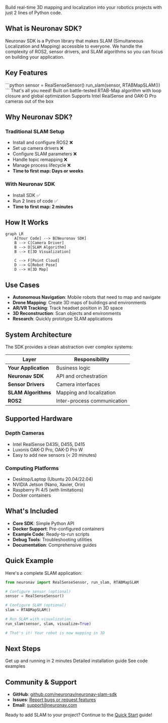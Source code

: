 
Build real-time 3D mapping and localization into your robotics projects with just 2 lines of Python code.

## What is Neuronav SDK?

Neuronav SDK is a Python library that makes SLAM (Simultaneous Localization and Mapping) accessible to everyone. We handle the complexity of ROS2, sensor drivers, and SLAM algorithms so you can focus on building your application.

## Key Features

<CardGroup cols={3}>
  <Card title="2-Line Simplicity" icon="code">
    ```python
    sensor = RealSenseSensor()
    run_slam(sensor, RTABMapSLAM())
    ```
    That's all you need!
  </Card>

  <Card title="Production Ready" icon="rocket">
    Built on battle-tested RTAB-Map algorithm with loop closure and global optimization
  </Card>

  <Card title="Multiple Sensors" icon="camera">
    Supports Intel RealSense and OAK-D Pro cameras out of the box
  </Card>
</CardGroup>

## Why Neuronav SDK?

### Traditional SLAM Setup
- Install and configure ROS2 ❌
- Set up camera drivers ❌
- Configure SLAM parameters ❌
- Handle topic remapping ❌
- Manage process lifecycle ❌
- **Time to first map: Days or weeks**

### With Neuronav SDK
- Install SDK ✅
- Run 2 lines of code ✅
- **Time to first map: 2 minutes**

## How It Works

```mermaid
graph LR
    A[Your Code] --> B[Neuronav SDK]
    B --> C[Camera Driver]
    B --> D[SLAM Algorithm]
    B --> E[3D Visualization]

    C --> F[Point Cloud]
    D --> G[Robot Pose]
    D --> H[3D Map]
```

## Use Cases

- **Autonomous Navigation**: Mobile robots that need to map and navigate
- **Drone Mapping**: Create 3D maps of buildings and environments
- **AR/VR Tracking**: Track headset position in 3D space
- **3D Reconstruction**: Scan objects and environments
- **Research**: Quickly prototype SLAM applications

## System Architecture

The SDK provides a clean abstraction over complex systems:

| Layer | Responsibility |
|-------|---------------|
| **Your Application** | Business logic |
| **Neuronav SDK** | API and orchestration |
| **Sensor Drivers** | Camera interfaces |
| **SLAM Algorithms** | Mapping and localization |
| **ROS2** | Inter-process communication |

## Supported Hardware

### Depth Cameras
- Intel RealSense D435i, D455, D415
- Luxonis OAK-D Pro, OAK-D Pro W
- Easy to add new sensors (< 20 minutes)

### Computing Platforms
- Desktop/Laptop (Ubuntu 20.04/22.04)
- NVIDIA Jetson (Nano, Xavier, Orin)
- Raspberry Pi 4/5 (with limitations)
- Docker containers

## What's Included

- **Core SDK**: Simple Python API
- **Docker Support**: Pre-configured containers
- **Example Code**: Ready-to-run scripts
- **Debug Tools**: Troubleshooting utilities
- **Documentation**: Comprehensive guides

## Quick Example

Here's a complete SLAM application:

```python
from neuronav import RealSenseSensor, run_slam, RTABMapSLAM

# Configure sensor (optional)
sensor = RealSenseSensor()

# Configure SLAM (optional)
slam = RTABMapSLAM()

# Run SLAM with visualization
run_slam(sensor, slam, visualize=True)

# That's it! Your robot is now mapping in 3D
```

## Next Steps

<CardGroup cols={2}>
  <Card title="Quick Start" icon="play" href="/getting-started/quickstart">
    Get up and running in 2 minutes
  </Card>

  <Card title="Installation" icon="download" href="/getting-started/installation">
    Detailed installation guide
  </Card>

  <Card title="Examples" icon="code" href="/examples/basic-slam">
    See code examples
  </Card>
</CardGroup>

## Community & Support

- **GitHub**: [github.com/neuronav/neuronav-slam-sdk](https://github.com/neuronav/neuronav-slam-sdk)
- **Issues**: [Report bugs or request features](https://github.com/neuronav/neuronav-slam-sdk/issues)
- **Email**: support@neuronav.com

Ready to add SLAM to your project? Continue to the [Quick Start](/getting-started/quickstart) guide!